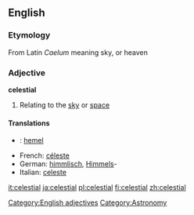 ==English==

===Etymology===
From Latin ''Caelum'' meaning sky, or heaven
===Adjective===
'''celestial'''
#{{notcomparable}} Relating to the [[sky]] or [[space]]

====Translations====
{{top}}
*{{nl}}: [[hemel]]
*French: [[céleste]]
*German: [[himmlisch]], [[Himmel]]s-
*Italian: [[celeste]]
{{mid}}
{{bottom}}

[[Category:English adjectives]]
[[Category:Astronomy]]

[[it:celestial]]
[[ja:celestial]]
[[pl:celestial]]
[[fi:celestial]]
[[zh:celestial]]